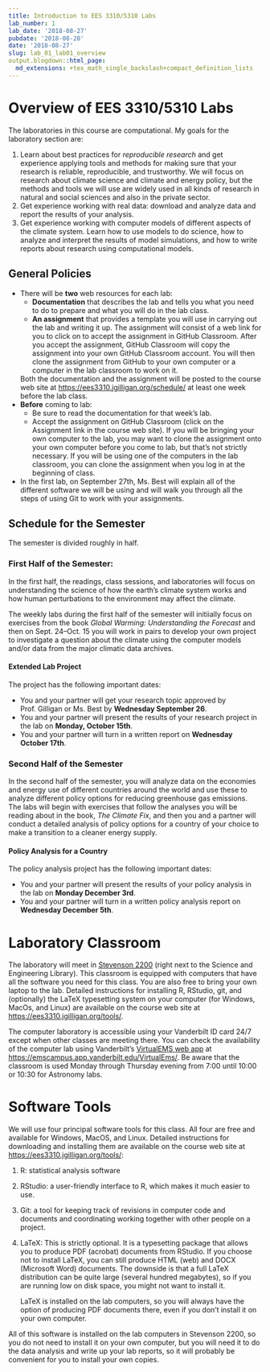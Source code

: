```yaml
---
title: Introduction to EES 3310/5310 Labs
lab_number: 1
lab_date: '2018-08-27'
pubdate: '2018-08-20'
date: '2018-08-27'
slug: lab_01_lab01_overview
output.blogdown::html_page:
  md_extensions: +tex_math_single_backslash+compact_definition_lists
---
```

# Overview of EES 3310/5310 Labs

The laboratories in this course are computational. My goals for the laboratory section are:

1. Learn about best practices for _reproducible research_ and get experience applying tools and methods for making 
   sure that your research is reliable, reproducible, and trustworthy.
   We will focus on research about climate science and climate and energy policy, but the methods and tools we will
   use are widely used in all kinds of research in natural and social sciences and also in the private sector.
2. Get experience working with real data: download and analyze data and report the results of your analysis.
3. Get experience working with computer models of different aspects of the climate system. Learn how to use models
   to do science, how to analyze and interpret the results of model simulations, and how to write reports about
   research using computational models.

## General Policies

* There will be **two** web resources for each lab: 
    * **Documentation** that describes the lab and tells you what you need to do to prepare and what you will do in the 
      lab class.
    * **An assignment** that provides a template you will use in carrying out the lab and writing it up. The assignment
      will consist of a web link for you to click on to accept the assignment in GitHub Classroom. After you accept
      the assignment, GitHub Classroom will copy the assignment into your own GitHub Classroom account.
      You will then clone the assignment from GitHub to your own computer or a computer in the lab classroom to work
      on it.

    Both the documentation and the assignment will be posted to the course web site at 
    <https://ees3310.jgilligan.org/schedule/> at least one week before the lab class.
* **Before** coming to lab:
    * Be sure to read the documentation for that week's lab.
    * Accept the assignment on GitHub Classroom (click on the Assignment link in the course web site). If you will be
      bringing your own computer to the lab, you may want to clone the assignment onto your own computer before you
      come to lab, but that's not strictly necessary. If you will be using one of the computers in the lab classroom,
      you can clone the assignment when you log in at the beginning of class.
      
* In the first lab, on September 27th, Ms. Best will explain all of the different software we will be using and will
  walk you through all the steps of using Git to work with your assignments.
   
## Schedule for the Semester

The semester is divided roughly in half. 

### First Half of the Semester:

In the first half, the readings, class sessions, and laboratories will focus 
on understanding the science of how the earth's climate system works and how human perturbations to the environment may
affect the climate. 

The weekly labs during the first half of the semester will initiially focus on exercises from the book 
_Global Warming: Understanding the Forecast_ 
and then on Sept. 24--Oct. 15 you will work in pairs to develop your own project to investigate a
question about the climate using the computer models and/or data from the major climatic data archives.

#### Extended Lab Project

The project has the following important dates:

* You and your partner will get your research topic approved by Prof. Gilligan or Ms. Best by 
  **Wednesday September 26**.
* You and your partner will present the results of your research project in the lab on **Monday, October 15th**.
* You and your partner will turn in a written report on **Wednesday October 17th**.

### Second Half of the Semester

In the second half of the semester, you will analyze data on the economies and energy use of different countries around
the world and use these to analyze different policy options for reducing greenhouse gas emissions. The labs will begin
with exercises that follow the analyses you will be reading about in the book, _The Climate Fix_, and then 
you and a partner will conduct a detailed analysis of policy options for a country of your choice to make a transition
to a cleaner energy supply.

#### Policy Analysis for a Country

The policy analysis project has the following important dates:

* You and your partner will present the results of your policy analysis in the lab on **Monday December 3rd**.
* You and your partner will turn in a written policy analysis report on **Wednesday December 5th**.


# Laboratory Classroom

The laboratory will meet in [Stevenson 2200](https://as.vanderbilt.edu/vuit/computer_services/facilities/Stevenson.php) 
(right next to the Science and Engineering Library). This classroom is
equipped with computers that have all the software you need for this class. You are also free to bring your own
laptop to the lab. Detailed instructions for installing R, RStudio, git, and (optionally) the LaTeX typesetting
system on your computer (for Windows, MacOs, and Linux) are available on the course web site at 
<https://ees3310.jgilligan.org/tools/>.

The computer laboratory is accessible using your Vanderbilt ID card 24/7 except when other classes are meeting there.
You can check the availability of the computer lab using Vanderbilt's 
[VirtualEMS web app](https://emscampus.app.vanderbilt.edu/VirtualEms/LocationDetails.aspx?data=7cZwpiiplNtjoymq%2bO2RAGKuISCBHNPXxVY8ryMN4zGmaUtIip9OXVNLod0VXhr6)
at <https://emscampus.app.vanderbilt.edu/VirtualEms/>.
Be aware that the classroom is used Monday through Thursday evening from 7:00 until 10:00 or 10:30 for Astronomy labs.

# Software Tools

We will use four principal software tools for this class. All four are free and available for Windows, MacOS, and 
Linux. Detailed instructions for downloading and installing them are available on the course web site at
<https://ees3310.jgilligan.org/tools/>:

1. R: statistical analysis software
2. RStudio: a user-friendly interface to R, which makes it much easier to use.
3. Git: a tool for keeping track of revisions in computer code and documents and coordinating working together with
   other people on a project.
4. LaTeX: This is strictly optional. It is a typesetting package that allows you to produce PDF (acrobat) documents
   from RStudio.  If you choose not to install LaTeX, you can still produce HTML (web) and DOCX (Microsoft Word) 
   documents. The downside is that a full LaTeX distribution can be quite large (several hundred megabytes), so if you
   are running low on disk space, you might not want to install it. 
   
     LaTeX is installed on the lab computers, so you will always have the option of producing PDF documents there, even
     if you don't install it on your own computer.

All of this software is installed on the lab computers in Stevenson 2200, so you do not need to install it on your own
computer, but you will need it to do the data analysis and write up your lab reports, so it will probably be convenient
for you to install your own copies.
